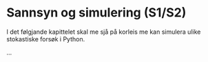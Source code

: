 # Sannsyn og simulering (S1/S2)

I det følgjande kapittelet skal me sjå på korleis me kan simulera ulike stokastiske forsøk i Python.

...
